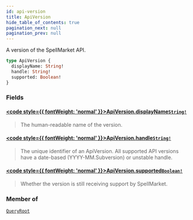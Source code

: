 ```yaml
---
id: api-version
title: ApiVersion
hide_table_of_contents: true
pagination_next: null
pagination_prev: null
---
```








A version of the SpellMarket API.

```graphql
type ApiVersion {
  displayName: String!
  handle: String!
  supported: Boolean!
}
```


### Fields

#### [<code style={{ fontWeight: 'normal' }}>ApiVersion.<b>displayName</b></code>](#)<Bullet />[`String!`](/scalars/string) <Badge class="secondary" text="non-null"/> <Badge class="secondary" text="scalar"/>
> The human-readable name of the version.
> 

#### [<code style={{ fontWeight: 'normal' }}>ApiVersion.<b>handle</b></code>](#)<Bullet />[`String!`](/scalars/string) <Badge class="secondary" text="non-null"/> <Badge class="secondary" text="scalar"/>
> The unique identifier of an ApiVersion. All supported API versions have a date-based (YYYY-MM.Subversion) or unstable handle.
> 

#### [<code style={{ fontWeight: 'normal' }}>ApiVersion.<b>supported</b></code>](#)<Bullet />[`Boolean!`](/scalars/boolean) <Badge class="secondary" text="non-null"/> <Badge class="secondary" text="scalar"/>
> Whether the version is still receiving support by SpellMarket.
> 



### Member of

[`QueryRoot`](/objects/query-root)  <Badge class="secondary" text="object"/>



